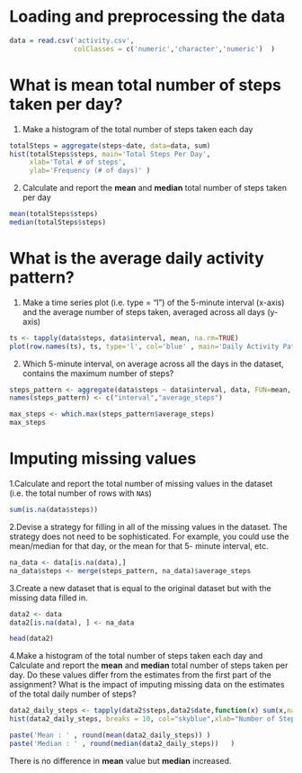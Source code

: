Loading and preprocessing the data
==================================

```r
data = read.csv('activity.csv', 
                colClasses = c('numeric','character','numeric')  )
```



What is mean total number of steps taken per day?
========================================================

1. Make a histogram of the total number of steps taken each day


```r

totalSteps = aggregate(steps~date, data=data, sum)
hist(totalSteps$steps, main='Total Steps Per Day',
     xlab='Total # of steps',
     ylab='Frequency (# of days)' )
```

2. Calculate and report the **mean** and **median** total number of steps taken per day


```r
mean(totalSteps$steps)
median(totalSteps$steps)
```

What is the average daily activity pattern?
=============================================

1. Make a time series plot (i.e. type = "l") of the 5-minute interval (x-axis) and the average number of steps taken, averaged across all days (y-axis)

```r
ts <- tapply(data$steps, data$interval, mean, na.rm=TRUE)
plot(row.names(ts), ts, type='l', col='blue' , main='Daily Activity Pattern' ,ylab='avg # of steps across all Days', xlab='5-min Interval')

```

2. Which 5-minute interval, on average across all the days in the dataset, contains the maximum number of steps?

```r
steps_pattern <- aggregate(data$steps ~ data$interval, data, FUN=mean, na.rm=T)
names(steps_pattern) <- c("interval","average_steps")

max_steps <- which.max(steps_pattern$average_steps)
max_steps
```

Imputing missing values
========================

1.Calculate and report the total number of missing values in the dataset (i.e. the total number of rows with `NA`s)

```r
sum(is.na(data$steps))
```

2.Devise a strategy for filling in all of the missing values in the dataset. The strategy does not need to be sophisticated. For example, you could use the mean/median for that day, or the mean for that 5- minute interval, etc.

```r

na_data <- data[is.na(data),]
na_data$steps <- merge(steps_pattern, na_data)$average_steps
```

3.Create a new dataset that is equal to the original dataset but with the missing data filled in.

```r
data2 <- data
data2[is.na(data), ] <- na_data

head(data2)
```

4.Make a histogram of the total number of steps taken each day and Calculate and report the **mean** and **median** total number of steps taken per day. Do these values differ from the estimates from the first part of the assignment? What is the impact of imputing missing data on the estimates of the total daily number of steps?

```r
data2_daily_steps <- tapply(data2$steps,data2$date,function(x) sum(x,na.rm=TRUE))
hist(data2_daily_steps, breaks = 10, col="skyblue",xlab="Number of Steps", ylab= "Frequency (Days)" , main="Daily Steps after imputing missing values")

```

```r
paste('Mean : ' , round(mean(data2_daily_steps)) ) 
paste('Median : ' , round(median(data2_daily_steps))   )
```

There is no difference in **mean** value but **median**  increased.
